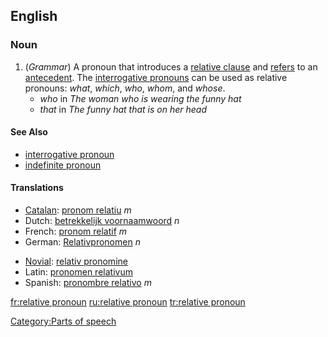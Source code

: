 ==English==
===Noun===
{{wikipedia}}
{{en-noun|sg=[[relative]] [[pronoun]]}}

#(''Grammar'') A pronoun that introduces a [[relative clause]] and [[refer]]s to an [[antecedent]].  The [[interrogative pronoun]]s can be used as relative pronouns: ''what'', ''which'', ''who'', ''whom'', and ''whose''. 
#* ''who'' in ''The woman who is wearing the funny hat''
#* ''that'' in ''The funny hat that is on her head''

====See Also====
*[[interrogative pronoun]]
*[[indefinite pronoun]]

====Translations====
{{top}}
*[[Catalan]]: [[pronom relatiu]] ''m''
*Dutch: [[betrekkelijk voornaamwoord]] ''n''
*French: [[pronom relatif]] ''m''
*German: [[Relativpronomen]] ''n''
{{mid}}
*[[Novial]]: [[relativ pronomine]]
*Latin: [[pronomen relativum]]
*Spanish: [[pronombre relativo]] ''m''
{{bottom}}

[[Category:Parts of speech]]

[[fr:relative pronoun]]
[[ru:relative pronoun]]
[[tr:relative pronoun]]